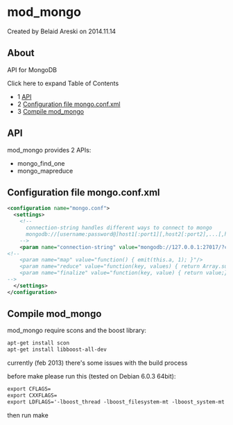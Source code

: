 
# mod_mongo 

 Created by  Belaid Areski on 2014.11.14

## About

API for MongoDB

Click here to expand Table of Contents

* 1 [API](#api)
* 2 [Configuration file mongo.conf.xml](#configuration-file-mongoconfxml)
* 3 [Compile mod\_mongo](#compile-mod_mongo)

## API

mod\_mongo provides 2 APIs:

* mongo\_find\_one
* mongo\_mapreduce

## Configuration file mongo.conf.xml

```xml
<configuration name="mongo.conf">
  <settings>
    <!-- 
      connection-string handles different ways to connect to mongo
      mongodb://[username:password@]host1[:port1][,host2[:port2],...[,hostN[:portN]]][/[database][?options]]
    -->
    <param name="connection-string" value="mongodb://127.0.0.1:27017/?connectTimeoutMS=5000"/>
<!--
    <param name="map" value="function() { emit(this.a, 1); }"/>
    <param name="reduce" value="function(key, values) { return Array.sum(values); }"/>
    <param name="finalize" value="function(key, value) { return value;}"/>
-->
  </settings>
</configuration>
```

## Compile mod_mongo

mod\_mongo require scons and the boost library:

```xml
apt-get install scon
apt-get install libboost-all-dev
```

currently (feb 2013) there's some issues with the build process

before make please run this (tested on Debian 6.0.3 64bit):

```xml
export CFLAGS=
export CXXFLAGS=
export LDFLAGS='-lboost_thread -lboost_filesystem-mt -lboost_system-mt'
```

then run make


